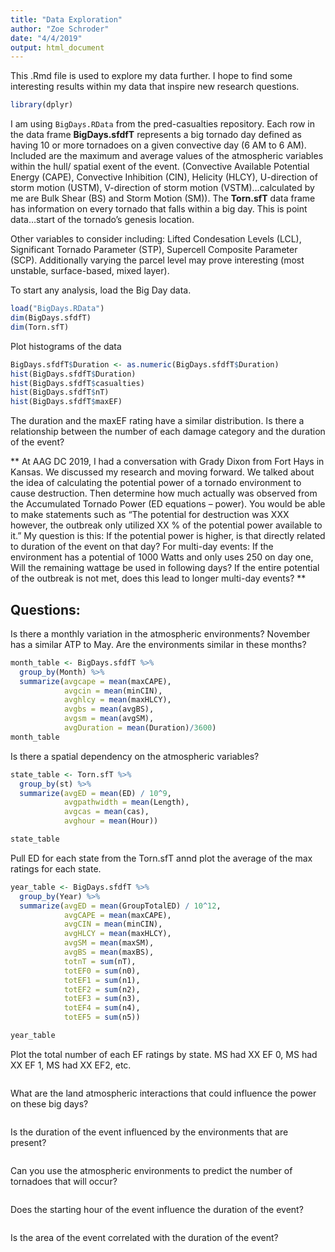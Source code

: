 ```yaml
---
title: "Data Exploration"
author: "Zoe Schroder"
date: "4/4/2019"
output: html_document
---
```


This .Rmd file is used to explore my data further. I hope to find some interesting results within my data that inspire new research questions. 

```r
library(dplyr)
```


I am using `BigDays.RData` from the pred-casualties repository. Each row in the data frame **BigDays.sfdfT** represents a big tornado day defined as having 10 or more tornadoes on a given convective day (6 AM to 6 AM). Included are the maximum and average values of the atmospheric variables within the hull/ spatial exent of the event. (Convective Available Potential Energy (CAPE), Convective Inhibition (CIN), Helicity (HLCY), U-direction of storm motion (USTM), V-direction of storm motion (VSTM)...calculated by me are Bulk Shear (BS) and Storm Motion (SM)). The **Torn.sfT** data frame has information on every tornado that falls within a big day. This is point data...start of the tornado's genesis location.

Other variables to consider including: Lifted Condesation Levels (LCL), Significant Tornado Parameter (STP), Supercell Composite Parameter (SCP). Additionally varying the parcel level may prove interesting (most unstable, surface-based, mixed layer). 

To start any analysis, load the Big Day data. 
```r
load("BigDays.RData")
dim(BigDays.sfdfT)
dim(Torn.sfT)
```

Plot histograms of the data
```r
BigDays.sfdfT$Duration <- as.numeric(BigDays.sfdfT$Duration)
hist(BigDays.sfdfT$Duration)
hist(BigDays.sfdfT$casualties)
hist(BigDays.sfdfT$nT)
hist(BigDays.sfdfT$maxEF)
```

The duration and the maxEF rating have a similar distribution. Is there a relationship between the number of each damage category and the duration of the event? 

** At AAG DC 2019, I had a conversation with Grady Dixon from Fort Hays in Kansas. We discussed my research and moving forward. We talked about the idea of calculating the potential power of a tornado environment to cause destruction. Then determine how much actually was observed from the Accumulated Tornado Power (ED equations -- power). You would be able to make statements such as "The potential for destruction was XXX however, the outbreak only utilized XX % of the potential power available to it." My question is this: If the potential power is higher, is that directly related to duration of the event on that day? For multi-day events: If the environment has a potential of 1000 Watts and only uses 250 on day one, Will the remaining wattage be used in following days? If the entire potential of the outbreak is not met, does this lead to longer multi-day events? **

################
## Questions: ##
################

Is there a monthly variation in the atmospheric environments? 
November has a similar ATP to May. Are the environments similar in these months? 

```r
month_table <- BigDays.sfdfT %>%
  group_by(Month) %>% 
  summarize(avgcape = mean(maxCAPE),
            avgcin = mean(minCIN),
            avghlcy = mean(maxHLCY),
            avgbs = mean(avgBS),
            avgsm = mean(avgSM), 
            avgDuration = mean(Duration)/3600)
month_table
```

Is there a spatial dependency on the atmospheric variables?

```r
state_table <- Torn.sfT %>%
  group_by(st) %>% 
  summarize(avgED = mean(ED) / 10^9,
            avgpathwidth = mean(Length),
            avgcas = mean(cas),
            avghour = mean(Hour))

state_table 
```

Pull ED for each state from the Torn.sfT annd plot the average of the max ratings for each state. 

```r
year_table <- BigDays.sfdfT %>%
  group_by(Year) %>% 
  summarize(avgED = mean(GroupTotalED) / 10^12,
            avgCAPE = mean(maxCAPE),
            avgCIN = mean(minCIN),
            avgHLCY = mean(maxHLCY),
            avgSM = mean(maxSM),
            avgBS = mean(maxBS),
            totnT = sum(nT), 
            totEF0 = sum(n0),
            totEF1 = sum(n1),
            totEF2 = sum(n2),
            totEF3 = sum(n3),
            totEF4 = sum(n4),
            totEF5 = sum(n5))

year_table 
```

Plot the total number of each EF ratings by state. MS had XX EF 0, MS had XX EF 1, MS had XX EF2, etc.

```r

```

What are the land atmospheric interactions that could influence the power on these big days? 

```r

```

Is the duration of the event influenced by the environments that are present? 

```r

```

Can you use the atmospheric environments to predict the number of tornadoes that will occur? 

```r

```

Does the starting hour of the event influence the duration of the event? 

```r

```

Is the area of the event correlated with the duration of the event? 

```r

```

